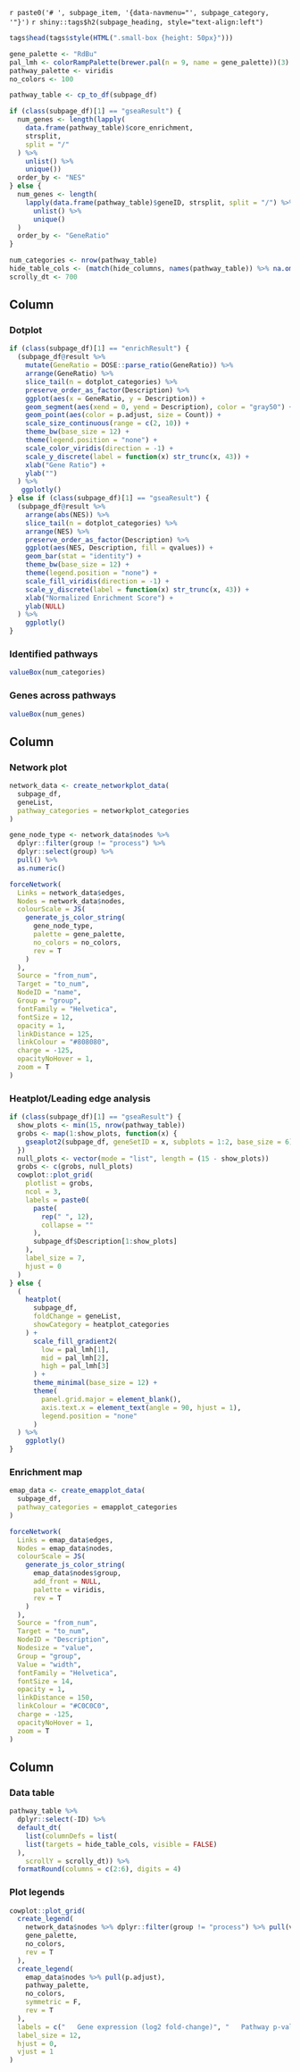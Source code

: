 `r paste0('# ', subpage_item, '{data-navmenu="', subpage_category, '"}')`
`r shiny::tags$h2(subpage_heading, style="text-align:left")`

```r
tags$head(tags$style(HTML(".small-box {height: 50px}")))

gene_palette <- "RdBu"
pal_lmh <- colorRampPalette(brewer.pal(n = 9, name = gene_palette))(3)
pathway_palette <- viridis
no_colors <- 100

pathway_table <- cp_to_df(subpage_df)

if (class(subpage_df)[1] == "gseaResult") {
  num_genes <- length(lapply(
    data.frame(pathway_table)$core_enrichment,
    strsplit,
    split = "/"
  ) %>%
    unlist() %>%
    unique())
  order_by <- "NES"
} else {
  num_genes <- length(
    lapply(data.frame(pathway_table)$geneID, strsplit, split = "/") %>%
      unlist() %>%
      unique()
  )
  order_by <- "GeneRatio"
}

num_categories <- nrow(pathway_table)
hide_table_cols <- (match(hide_columns, names(pathway_table)) %>% na.omit()) - 1
scrolly_dt <- 700
```

Column {data-width=250}
-----------------------------------------------------------------------

### Dotplot
```r

if (class(subpage_df)[1] == "enrichResult") {
  (subpage_df@result %>%
    mutate(GeneRatio = DOSE::parse_ratio(GeneRatio)) %>%
    arrange(GeneRatio) %>%
    slice_tail(n = dotplot_categories) %>%
    preserve_order_as_factor(Description) %>%
    ggplot(aes(x = GeneRatio, y = Description)) +
    geom_segment(aes(xend = 0, yend = Description), color = "gray50") +
    geom_point(aes(color = p.adjust, size = Count)) +
    scale_size_continuous(range = c(2, 10)) +
    theme_bw(base_size = 12) +
    theme(legend.position = "none") +
    scale_color_viridis(direction = -1) +
    scale_y_discrete(label = function(x) str_trunc(x, 43)) +
    xlab("Gene Ratio") +
    ylab("")
  ) %>%
   ggplotly()
} else if (class(subpage_df)[1] == "gseaResult") {
  (subpage_df@result %>%
    arrange(abs(NES)) %>%
    slice_tail(n = dotplot_categories) %>%
    arrange(NES) %>%
    preserve_order_as_factor(Description) %>%
    ggplot(aes(NES, Description, fill = qvalues)) +
    geom_bar(stat = "identity") +
    theme_bw(base_size = 12) +
    theme(legend.position = "none") +
    scale_fill_viridis(direction = -1) +
    scale_y_discrete(label = function(x) str_trunc(x, 43)) +
    xlab("Normalized Enrichment Score") +
    ylab(NULL)
  ) %>%
    ggplotly()
}
```

### Identified pathways
```r
valueBox(num_categories)
```

### Genes across pathways
```r
valueBox(num_genes)
```


Column {.tabset .tabset-fade data-width=450}
-----------------------------------------------------------------------
### Network plot
```r
network_data <- create_networkplot_data(
  subpage_df,
  geneList,
  pathway_categories = networkplot_categories
)

gene_node_type <- network_data$nodes %>%
  dplyr::filter(group != "process") %>%
  dplyr::select(group) %>%
  pull() %>%
  as.numeric()

forceNetwork(
  Links = network_data$edges,
  Nodes = network_data$nodes,
  colourScale = JS(
    generate_js_color_string(
      gene_node_type,
      palette = gene_palette,
      no_colors = no_colors,
      rev = T
    )
  ),
  Source = "from_num",
  Target = "to_num",
  NodeID = "name",
  Group = "group",
  fontFamily = "Helvetica",
  fontSize = 12,
  opacity = 1,
  linkDistance = 125,
  linkColour = "#808080",
  charge = -125,
  opacityNoHover = 1,
  zoom = T
)
```

### Heatplot/Leading edge analysis
```r
if (class(subpage_df)[1] == "gseaResult") {
  show_plots <- min(15, nrow(pathway_table))
  grobs <- map(1:show_plots, function(x) {
    gseaplot2(subpage_df, geneSetID = x, subplots = 1:2, base_size = 6)
  })
  null_plots <- vector(mode = "list", length = (15 - show_plots))
  grobs <- c(grobs, null_plots)
  cowplot::plot_grid(
    plotlist = grobs,
    ncol = 3,
    labels = paste0(
      paste(
        rep(" ", 12),
        collapse = ""
      ),
      subpage_df$Description[1:show_plots]
    ),
    label_size = 7,
    hjust = 0
  )
} else {
  (
    heatplot(
      subpage_df,
      foldChange = geneList,
      showCategory = heatplot_categories
    ) +
      scale_fill_gradient2(
        low = pal_lmh[1],
        mid = pal_lmh[2],
        high = pal_lmh[3]
      ) +
      theme_minimal(base_size = 12) +
      theme(
        panel.grid.major = element_blank(),
        axis.text.x = element_text(angle = 90, hjust = 1),
        legend.position = "none"
      )
  ) %>%
    ggplotly()
}
```

### Enrichment map
```r
emap_data <- create_emapplot_data(
  subpage_df,
  pathway_categories = emapplot_categories
)

forceNetwork(
  Links = emap_data$edges,
  Nodes = emap_data$nodes,
  colourScale = JS(
    generate_js_color_string(
      emap_data$nodes$group,
      add_front = NULL,
      palette = viridis,
      rev = T
    )
  ),
  Source = "from_num",
  Target = "to_num",
  NodeID = "Description",
  Nodesize = "value",
  Group = "group",
  Value = "width",
  fontFamily = "Helvetica",
  fontSize = 14,
  opacity = 1,
  linkDistance = 150,
  linkColour = "#C0C0C0",
  charge = -125,
  opacityNoHover = 1,
  zoom = T
)
```

Column {data-width=300}
-----------------------------------------------------------------------

### Data table
```r
pathway_table %>%
  dplyr::select(-ID) %>%
  default_dt(
    list(columnDefs = list(
    list(targets = hide_table_cols, visible = FALSE)
  ),
    scrollY = scrolly_dt)) %>%
  formatRound(columns = c(2:6), digits = 4)
```
 
### Plot legends
```r
cowplot::plot_grid(
  create_legend(
    network_data$nodes %>% dplyr::filter(group != "process") %>% pull(value),
    gene_palette,
    no_colors,
    rev = T
  ),
  create_legend(
    emap_data$nodes %>% pull(p.adjust),
    pathway_palette,
    no_colors,
    symmetric = F,
    rev = T
  ),
  labels = c("   Gene expression (log2 fold-change)", "   Pathway p-value"),
  label_size = 12,
  hjust = 0,
  vjust = 1
)
```
